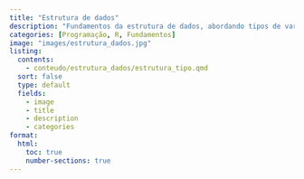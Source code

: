 ```yaml
---
title: "Estrutura de dados"
description: "Fundamentos da estrutura de dados, abordando tipos de variáveis e níveis de mensuração."
categories: [Programação, R, Fundamentos]
image: "images/estrutura_dados.jpg"
listing:
  contents: 
    - conteudo/estrutura_dados/estrutura_tipo.qmd
  sort: false
  type: default
  fields: 
    - image
    - title
    - description
    - categories  
format:
  html:
    toc: true
    number-sections: true
---
```




